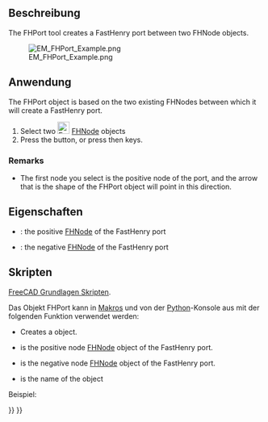 <languages/>

{{Docnav
|[[EM_FHEquiv|FHEquiv]]
|[[EM_FHSolver|FHSolver]]
|[[EM_Workbench|EM]]
|IconL=EM_FHEquiv.svg
|IconR=EM_FHSolver.svg
|IconC=EMWorkbench.svg
}}

{{GuiCommand
|Name=EM FHPort
|MenuLocation=EM → FHPort
|Workbenches=[[EM_Workbench|EM]]
|Shortcut={{KEY|E}} {{KEY|P}}
|Version=0.17
|SeeAlso=[[EM_FHNode|EM FHNode]], [[EM_FHSegment|EM FHSegment]], [[EM_FHPath|EM FHPath]], [[EM_FHPlane|EM FHPlane]], [[EM_FHEquiv|EM FHEquiv]]
}}

<span id="Description"></span>
==Beschreibung==

The FHPort tool creates a FastHenry port between two FHNode objects.

[[Image:EM_FHPort_Example.png]]

{{Caption|FastHenry FHPort}}

<span id="Usage"></span>
==Anwendung==

The FHPort object is based on the two existing FHNodes between which it will create a FastHenry port.

# Select two [[Image:EM_FHNode.svg|24px]] [[EM_FHNode|FHNode]] objects
# Press the {{Button|[[Image:EM_FHPort.svg|16px]] [[EM_FHPort|EM FHPort]]}} button, or press {{KEY|E}} then {{KEY|P}} keys.

===Remarks===

* The first node you select is the positive node of the port, and the arrow that is the shape of the FHPort object will point in this direction.

<span id="Properties"></span>
==Eigenschaften==

* {{PropertyData|NodePos}}: the positive [[EM_FHNode|FHNode]] of the FastHenry port
* {{PropertyData|NodeNeg}}: the negative [[EM_FHNode|FHNode]] of the FastHenry port

<span id="Scripting"></span>
==Skripten==

{{Emphasis|Siehe auch:}} [[FreeCAD_Scripting_Basics/de|FreeCAD Grundlagen Skripten]].

Das Objekt FHPort kann in [[Macros/de|Makros]] und von der [[Python/de|Python]]-Konsole aus mit der folgenden Funktion verwendet werden:

{{Code|code=
port = makeFHPort(nodePos=None,nodeNeg=None,name='FHPort')
}}

* Creates a {{incode|FHPort}} object.
* {{incode|nodePos}} is the positive node [[EM_FHNode|FHNode]] object of the FastHenry port.
* {{incode|nodeNeg}} is the negative node [[EM_FHNode|FHNode]] object of the FastHenry port.
* {{incode|name}} is the name of the object

Beispiel:

{{Code|code=
import FreeCAD, EM

fhnode_p = EM.makeFHNode(X=1.0,Y=0,Z=0)
fhnode_n = EM.makeFHNode(X=0,Y=1.0,Z=0)

fhport = EM.makeFHPort(fhnode_p, fhnode_n)
}}


{{Docnav
|[[EM_FHEquiv|FHEquiv]]
|[[EM_FHSolver|FHSolver]]
|[[EM_Workbench|EM]]
|IconL=EM_FHEquiv.svg
|IconR=EM_FHSolver.svg
|IconC=EMWorkbench.svg
}}

{{EM Tools navi{{#translation:}}}}
{{Userdocnavi{{#translation:}}}}